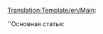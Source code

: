 <noinclude>[[Translation:Template/en/Main]]</noinclude>:<div class="noprint relarticle mainarticle">''Основная статья: [[{{{1}}}|{{{l1|}}}]]</div>